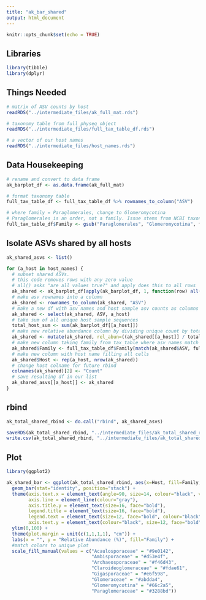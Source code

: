 ```yaml
---
title: "ak_bar_shared"
output: html_document
---
```


```r
knitr::opts_chunk$set(echo = TRUE)
```


## Libraries

```r

library(tibble)
library(dplyr)

```

## Things Needed

```r

# matrix of ASV counts by host
readRDS("../intermediate_files/ak_full_mat.rds")

# taxonomy table from full physeq object 
readRDS("../intermediate_files/full_tax_table_df.rds")

# a vector of our host names
readRDS("../intermediate_files/host_names.rds")


```

## Data Housekeeping

```r

# rename and convert to data frame
ak_barplot_df <- as.data.frame(ak_full_mat)

# format taxonomy table
full_tax_table_df <- full_tax_table_df %>% rownames_to_column("ASV")

# where family = Paraglomerales, change to Glomeromycotina
# Paraglomerales is an order, not a family. Issue stems from NCBI taxonomy.
full_tax_table_df$Family <- gsub("Paraglomerales", "Glomeromycotina", full_tax_table_df$Family)

```


## Isolate ASVs shared by all hosts

```r

ak_shared_asvs <- list()

for (a_host in host_names) {
  # subset shared ASVs. 
  # this code removes rows with any zero value
  # all() asks "are all values true?" and apply does this to all rows
  ak_shared <- ak_barplot_df[apply(ak_barplot_df, 1, function(row) all(row!=0)),]
  # make asv rownames into a column
  ak_shared <- rownames_to_column(ak_shared, "ASV")
  # make a new df with asv names and host sample asv counts as columns
  ak_shared <- select(ak_shared, ASV, a_host)
  # take sum of all unique host sample sequences
  total_host_sum <- sum(ak_barplot_df[[a_host]])
  # make new relative abundance column by dividing unique count by total
  ak_shared <- mutate(ak_shared, rel_abun=((ak_shared[[a_host]] / total_host_sum) * 100))
  # make new column taking family from tax_table where asv names match in both dfs
  ak_shared$Family <- full_tax_table_df$Family[match(ak_shared$ASV, full_tax_table_df$ASV)]
  # make new column with host name filling all cells
  ak_shared$Host <- rep(a_host, nrow(ak_shared))
  # change host colname for future rbind
  colnames(ak_shared)[2] <- "Count"
  # save resulting df in our list
  ak_shared_asvs[[a_host]] <- ak_shared
}

```

## rbind

```r

ak_total_shared_rbind <- do.call("rbind", ak_shared_asvs)

saveRDS(ak_total_shared_rbind, "../intermediate_files/ak_total_shared_rbind.rds")
write.csv(ak_total_shared_rbind, "../intermediate_files/ak_total_shared_rbind.csv")

```

## Plot

```r
library(ggplot2)

ak_shared_bar <- ggplot(ak_total_shared_rbind, aes(x=Host, fill=Family, y=rel_abun)) +
  geom_bar(stat="identity", position="stack") +
  theme(axis.text.x = element_text(angle=90, size=14, colour="black", vjust=0.5, hjust=1, face="bold"), panel.grid.major=element_blank(), panel.grid.minor=element_blank(), panel.background=element_blank(),
        axis.line = element_line(colour="gray"),
        axis.title.y = element_text(size=16, face="bold"),
        legend.title = element_text(size=16, face="bold"),
        legend.text = element_text(size=12, face="bold", colour="black"),
        axis.text.y = element_text(colour="black", size=12, face="bold")) +
  ylim(0,100) +
  theme(plot.margin = unit(c(1,1,1,1), "cm")) +
  labs(x = "", y = "Relative Abundance (%)", fill="Family") +
  #match colors to unique plot
  scale_fill_manual(values = c("Acaulosporaceae" = "#9e0142",
                               "Ambisporaceae" = "#d53e4f",
                               "Archaeosporaceae" = "#f46d43",
                               "Claroideoglomeraceae" = "#fdae61",
                               "Gigasporaceae" = "#e6f598",
                               "Glomeraceae" = "#abdda4",
                               "Glomeromycotina" = "#66c2a5",
                               "Paraglomeraceae" = "#3288bd"))

```




